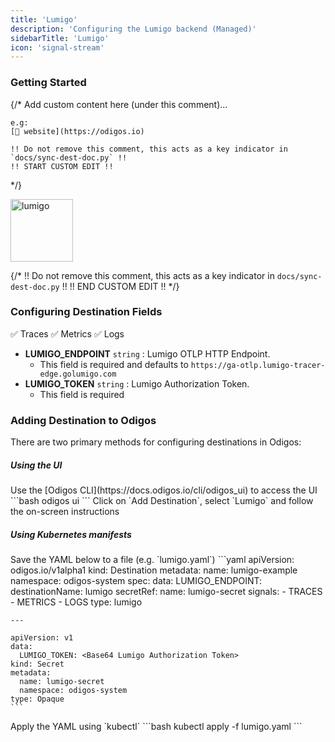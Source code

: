 ```yaml
---
title: 'Lumigo'
description: 'Configuring the Lumigo backend (Managed)'
sidebarTitle: 'Lumigo'
icon: 'signal-stream'
---
```


### Getting Started

{/*
    Add custom content here (under this comment)...

    e.g:
    [🔗 website](https://odigos.io)

    !! Do not remove this comment, this acts as a key indicator in `docs/sync-dest-doc.py` !!
    !! START CUSTOM EDIT !!
*/}

<img src='https://d15jtxgb40qetw.cloudfront.net/lumigo.svg' alt='lumigo' width="100" height="100" className="not-prose" />

{/*
    !! Do not remove this comment, this acts as a key indicator in `docs/sync-dest-doc.py` !!
    !! END CUSTOM EDIT !!
*/}

### Configuring Destination Fields

<Accordion title="Supported Signals:">
  ✅ Traces
  ✅ Metrics
  ✅ Logs
</Accordion>

- **LUMIGO_ENDPOINT** `string` : Lumigo OTLP HTTP Endpoint.
  - This field is required and defaults to `https://ga-otlp.lumigo-tracer-edge.golumigo.com`
- **LUMIGO_TOKEN** `string` : Lumigo Authorization Token.
  - This field is required

### Adding Destination to Odigos

There are two primary methods for configuring destinations in Odigos:

##### **Using the UI**

<Steps>
  <Step>
    Use the [Odigos CLI](https://docs.odigos.io/cli/odigos_ui) to access the UI
    ```bash
    odigos ui
    ```
  </Step>
  <Step>
    Click on `Add Destination`, select `Lumigo` and follow the on-screen instructions
  </Step>
</Steps>

##### **Using Kubernetes manifests**

<Steps>
  <Step>
    Save the YAML below to a file (e.g. `lumigo.yaml`)
    ```yaml
    apiVersion: odigos.io/v1alpha1
    kind: Destination
    metadata:
      name: lumigo-example
      namespace: odigos-system
    spec:
      data:
        LUMIGO_ENDPOINT: <Lumigo OTLP HTTP Endpoint>
      destinationName: lumigo
      secretRef:
        name: lumigo-secret
      signals:
      - TRACES
      - METRICS
      - LOGS
      type: lumigo

    ---

    apiVersion: v1
    data:
      LUMIGO_TOKEN: <Base64 Lumigo Authorization Token>
    kind: Secret
    metadata:
      name: lumigo-secret
      namespace: odigos-system
    type: Opaque
    ```
  </Step>
  <Step>
    Apply the YAML using `kubectl`
    ```bash
    kubectl apply -f lumigo.yaml
    ```
  </Step>
</Steps>